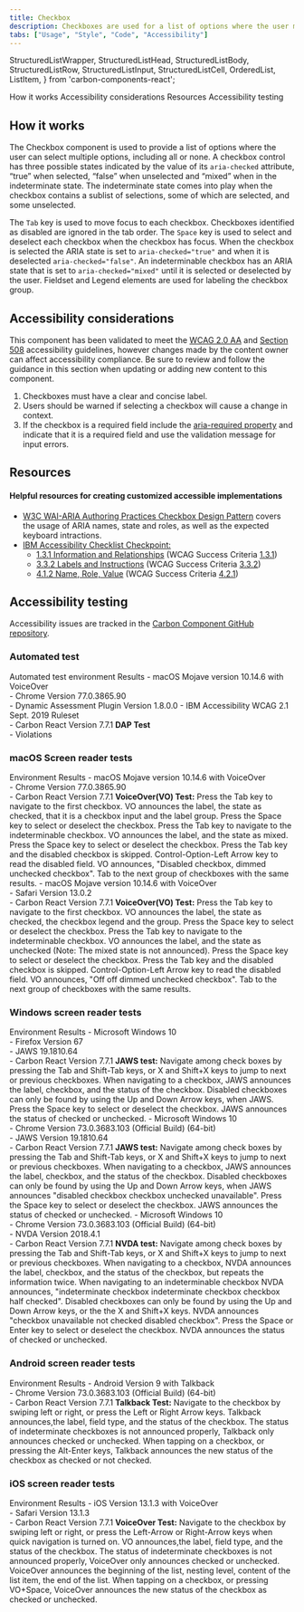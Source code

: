 ```yaml
---
title: Checkbox
description: Checkboxes are used for a list of options where the user may select multiple options, including all or none.
tabs: ["Usage", "Style", "Code", "Accessibility"]
---
```


  StructuredListWrapper,
  StructuredListHead,
  StructuredListBody,
  StructuredListRow,
  StructuredListInput,
  StructuredListCell,
  OrderedList,
  ListItem,
} from 'carbon-components-react';

<AnchorLinks>
  <AnchorLink>How it works</AnchorLink>
  <AnchorLink>Accessibility considerations</AnchorLink>
  <AnchorLink>Resources</AnchorLink>
  <AnchorLink>Accessibility testing</AnchorLink>
</AnchorLinks>

## How it works

The Checkbox component is used to provide a list of options where the user can
select multiple options, including all or none. A checkbox control has three
possible states indicated by the value of its `aria-checked` attribute, “true”
when selected, “false” when unselected and “mixed” when in the indeterminate
state. The indeterminate state comes into play when the checkbox contains a
sublist of selections, some of which are selected, and some unselected.

The `Tab` key is used to move focus to each checkbox. Checkboxes identified as
disabled are ignored in the tab order. The `Space` key is used to select and
deselect each checkbox when the checkbox has focus. When the checkbox is
selected the ARIA state is set to `aria-checked="true"` and when it is
deselected `aria-checked="false"`. An indeterminable checkbox has an ARIA state
that is set to `aria-checked="mixed"` until it is selected or deselected by the
user. Fieldset and Legend elements are used for labeling the checkbox group.

## Accessibility considerations

This component has been validated to meet the
[WCAG 2.0 AA](https://www.w3.org/TR/WCAG20/) and
[Section 508](http://www.section508.gov/) accessibility guidelines, however
changes made by the content owner can affect accessibility compliance. Be sure
to review and follow the guidance in this section when updating or adding new
content to this component.

1. Checkboxes must have a clear and concise label.
2. Users should be warned if selecting a checkbox will cause a change in
   context.
3. If the checkbox is a required field include the
   [aria-required property](https://www.w3.org/TR/WCAG20-TECHS/ARIA2.html) and
   indicate that it is a required field and use the validation message for input
   errors.

## Resources

#### Helpful resources for creating customized accessible implementations

- [W3C WAI-ARIA Authoring Practices Checkbox Design Pattern](https://www.w3.org/TR/wai-aria-practices/examples/checkbox/checkbox-1/checkbox-1.html)
  covers the usage of ARIA names, state and roles, as well as the expected
  keyboard intractions.
- [IBM Accessibility Checklist Checkpoint:](https://www.ibm.com/able/guidelines/ci162/accessibility_checklist.html)
  - [1.3.1 Information and Relationships](https://www.ibm.com/able/guidelines/ci162/info_and_relationships.html)
    (WCAG Success Criteria
    [1.3.1](https://www.w3.org/TR/2016/NOTE-UNDERSTANDING-WCAG20-20161007/content-structure-separation-programmatic.html))
  - [3.3.2 Labels and Instructions](https://www.ibm.com/able/guidelines/ci162/labels_or_instructions.html)
    (WCAG Success Criteria
    [3.3.2](https://www.w3.org/TR/UNDERSTANDING-WCAG20/minimize-error-cues.html))
  - [4.1.2 Name, Role, Value](https://www.ibm.com/able/guidelines/ci162/name_role_value.html)
    (WCAG Success Criteria
    [4.2.1](https://www.w3.org/WAI/WCAG21/Understanding/name-role-value))

## Accessibility testing

Accessibility issues are tracked in the
[Carbon Component GitHub repository](https://github.com/carbon-design-system/carbon/milestones).

### Automated test

<Row>
  <Column noGutterSm>
    <StructuredListWrapper>
      <StructuredListHead>
        <StructuredListRow head>
          <StructuredListCell head>
            Automated test environment
          </StructuredListCell>
          <StructuredListCell head>Results</StructuredListCell>
        </StructuredListRow>
      </StructuredListHead>
      <StructuredListBody>
        <StructuredListRow>
          <StructuredListCell>
            - macOS Mojave version 10.14.6 with VoiceOver
            <br />
            - Chrome Version 77.0.3865.90
            <br />
            - Dynamic Assessment Plugin Version 1.8.0.0 - IBM Accessibility WCAG
            2.1 Sept. 2019 Ruleset
            <br />- Carbon React Version 7.7.1
          </StructuredListCell>
          <StructuredListCell>
            <strong>DAP Test</strong>
            <br />- Violations
          </StructuredListCell>
        </StructuredListRow>
      </StructuredListBody>
    </StructuredListWrapper>
  </Column>
</Row>

### macOS Screen reader tests

<Row>
  <Column noGutterSm>
    <StructuredListWrapper>
      <StructuredListHead>
        <StructuredListRow head>
          <StructuredListCell head>Environment </StructuredListCell>
          <StructuredListCell head>Results</StructuredListCell>
        </StructuredListRow>
      </StructuredListHead>
      <StructuredListBody>
        <StructuredListRow>
          <StructuredListCell>
            - macOS Mojave version 10.14.6 with VoiceOver
            <br />
            - Chrome Version 77.0.3865.90
            <br />- Carbon React Version 7.7.1
          </StructuredListCell>
          <StructuredListCell>
            <strong>VoiceOver(VO) Test:</strong>
            <OrderedList>
              <ListItem>
                Press the Tab key to navigate to the first checkbox. VO
                announces the label, the state as checked, that it is a checkbox
                input and the label group.
              </ListItem>
              <ListItem>
                Press the Space key to select or deselect the checkbox.
              </ListItem>
              <ListItem>
                Press the Tab key to navigate to the indeterminable checkbox. VO
                announces the label, and the state as mixed.
              </ListItem>
              <ListItem>
                Press the Space key to select or deselect the checkbox.
              </ListItem>
              <ListItem>
                Press the Tab key and the disabled checkbox is skipped.
              </ListItem>
              <ListItem>
                Control-Option-Left Arrow key to read the disabled field. VO
                announces, "Disabled checkbox, dimmed unchecked checkbox".
              </ListItem>
              <ListItem>
                Tab to the next group of checkboxes with the same results.
              </ListItem>
            </OrderedList>
          </StructuredListCell>
        </StructuredListRow>
        <StructuredListRow>
          <StructuredListCell>
            - macOS Mojave version 10.14.6 with VoiceOver
            <br />
            - Safari Version 13.0.2
            <br />- Carbon React Version 7.7.1
          </StructuredListCell>
          <StructuredListCell>
            <strong>VoiceOver(VO) Test:</strong>
            <OrderedList>
              <ListItem>
                Press the Tab key to navigate to the first checkbox. VO
                announces the label, the state as checked, the checkbox legend
                and the group.
              </ListItem>
              <ListItem>
                Press the Space key to select or deselect the checkbox.
              </ListItem>
              <ListItem>
                Press the Tab key to navigate to the indeterminable checkbox. VO
                announces the label, and the state as unchecked (Note: The mixed
                state is not announced).
              </ListItem>
              <ListItem>
                Press the Space key to select or deselect the checkbox.
              </ListItem>
              <ListItem>
                Press the Tab key and the disabled checkbox is skipped.
              </ListItem>
              <ListItem>
                Control-Option-Left Arrow key to read the disabled field. VO
                announces, "Off off dimmed unchecked checkbox".
              </ListItem>
              <ListItem>
                Tab to the next group of checkboxes with the same results.
              </ListItem>
            </OrderedList>
          </StructuredListCell>
        </StructuredListRow>
      </StructuredListBody>
    </StructuredListWrapper>
  </Column>
</Row>

### Windows screen reader tests

<Row>
  <Column noGutterSm>
    <StructuredListWrapper>
      <StructuredListHead>
        <StructuredListRow head>
          <StructuredListCell head>Environment</StructuredListCell>
          <StructuredListCell head>Results</StructuredListCell>
        </StructuredListRow>
      </StructuredListHead>
      <StructuredListBody>
        <StructuredListRow>
          <StructuredListCell>
            - Microsoft Windows 10
            <br />
            - Firefox Version 67
            <br />
            - JAWS 19.1810.64
            <br />- Carbon React Version 7.7.1
          </StructuredListCell>
          <StructuredListCell>
            <strong>JAWS test:</strong>
            <OrderedList>
              <ListItem>
                Navigate among check boxes by pressing the Tab and Shift-Tab
                keys, or X and Shift+X keys to jump to next or previous
                checkboxes.
              </ListItem>
              <ListItem>
                When navigating to a checkbox, JAWS announces the label,
                checkbox, and the status of the checkbox.
              </ListItem>
              <ListItem>
                Disabled checkboxes can only be found by using the Up and Down
                Arrow keys, when JAWS.
              </ListItem>
              <ListItem>
                Press the Space key to select or deselect the checkbox. JAWS
                announces the status of checked or unchecked.
              </ListItem>
            </OrderedList>
          </StructuredListCell>
        </StructuredListRow>
        <StructuredListRow>
          <StructuredListCell>
            - Microsoft Windows 10
            <br />
            - Chrome Version 73.0.3683.103 (Official Build) (64-bit)
            <br />
            - JAWS Version 19.1810.64
            <br />- Carbon React Version 7.7.1
          </StructuredListCell>
          <StructuredListCell>
            <strong>JAWS test:</strong>
            <OrderedList>
              <ListItem>
                Navigate among check boxes by pressing the Tab and Shift-Tab
                keys, or X and Shift+X keys to jump to next or previous
                checkboxes.
              </ListItem>
              <ListItem>
                When navigating to a checkbox, JAWS announces the label,
                checkbox, and the status of the checkbox.
              </ListItem>
              <ListItem>
                Disabled checkboxes can only be found by using the Up and Down
                Arrow keys, when JAWS announces "disabled checkbox checkbox
                unchecked unavailable".
              </ListItem>
              <ListItem>
                Press the Space key to select or deselect the checkbox. JAWS
                announces the status of checked or unchecked.
              </ListItem>
            </OrderedList>
          </StructuredListCell>
        </StructuredListRow>
        <StructuredListRow>
          <StructuredListCell>
            - Microsoft Windows 10
            <br />
            - Chrome Version 73.0.3683.103 (Official Build) (64-bit)
            <br />
            - NVDA Version 2018.4.1
            <br />- Carbon React Version 7.7.1
          </StructuredListCell>
          <StructuredListCell>
            <strong>NVDA test:</strong>
            <OrderedList>
              <ListItem>
                Navigate among check boxes by pressing the Tab and Shift-Tab
                keys, or X and Shift+X keys to jump to next or previous
                checkboxes.
              </ListItem>
              <ListItem>
                When navigating to a checkbox, NVDA announces the label,
                checkbox, and the status of the checkbox, but repeats the
                information twice.
              </ListItem>
              <ListItem>
                When navigating to an indeterminable checkbox NVDA announces,
                "indeterminate checkbox indeterminate checkbox checkbox half
                checked".
              </ListItem>
              <ListItem>
                Disabled checkboxes can only be found by using the Up and Down
                Arrow keys, or the the X and Shift+X keys. NVDA announces
                "checkbox unavailable not checked disabled checkbox".
              </ListItem>
              <ListItem>
                Press the Space or Enter key to select or deselect the checkbox.
                NVDA announces the status of checked or unchecked.
              </ListItem>
            </OrderedList>
          </StructuredListCell>
        </StructuredListRow>
      </StructuredListBody>
    </StructuredListWrapper>
  </Column>
</Row>

### Android screen reader tests

<Row>
  <Column noGutterSm>
    <StructuredListWrapper>
      <StructuredListHead>
        <StructuredListRow head>
          <StructuredListCell head>Environment </StructuredListCell>
          <StructuredListCell head>Results</StructuredListCell>
        </StructuredListRow>
      </StructuredListHead>
      <StructuredListBody>
        <StructuredListRow>
          <StructuredListCell>
            - Android Version 9 with Talkback
            <br />
            - Chrome Version 73.0.3683.103 (Official Build) (64-bit)
            <br />- Carbon React Version 7.7.1
          </StructuredListCell>
          <StructuredListCell>
            <strong>Talkback Test:</strong>
            <OrderedList>
              <ListItem>
                Navigate to the checkbox by swiping left or right, or press the
                Left or Right Arrow keys. Talkback announces,the label, field
                type, and the status of the checkbox.
              </ListItem>
              <ListItem>
                The status of indeterminate checkboxes is not announced
                properly, Talkback only announces checked or unchecked.
              </ListItem>
              <ListItem>
                When tapping on a checkbox, or pressing the Alt-Enter keys,
                Talkback announces the new status of the checkbox as checked or
                not checked.
              </ListItem>
            </OrderedList>
          </StructuredListCell>
        </StructuredListRow>
      </StructuredListBody>
    </StructuredListWrapper>
  </Column>
</Row>

### iOS screen reader tests

<Row>
  <Column noGutterSm>
    <StructuredListWrapper>
      <StructuredListRow head>
        <StructuredListCell head>Environment </StructuredListCell>
        <StructuredListCell head>Results</StructuredListCell>
      </StructuredListRow>
      <StructuredListBody>
        <StructuredListRow>
          <StructuredListCell>
            - iOS Version 13.1.3 with VoiceOver
            <br />
            - Safari Version 13.1.3
            <br />- Carbon React Version 7.7.1
          </StructuredListCell>
          <StructuredListCell>
            <strong>VoiceOver Test:</strong>
            <OrderedList>
              <ListItem>
                Navigate to the checkbox by swiping left or right, or press the
                Left-Arrow or Right-Arrow keys when quick navigation is turned
                on. VO announces,the label, field type, and the status of the
                checkbox.
              </ListItem>
              <ListItem>
                The status of indeterminate checkboxes is not announced
                properly, VoiceOver only announces checked or unchecked.
              </ListItem>
              <ListItem>
                VoiceOver announces the beginning of the list, nesting level,
                content of the list item, the end of the list.
              </ListItem>
              <ListItem>
                When tapping on a checkbox, or pressing VO+Space, VoiceOver
                announces the new status of the checkbox as checked or
                unchecked.
              </ListItem>
            </OrderedList>
          </StructuredListCell>
        </StructuredListRow>
      </StructuredListBody>
    </StructuredListWrapper>
  </Column>
</Row>
